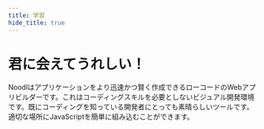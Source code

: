 ```yaml
---
title: 学習
hide_title: true
---
```



# 君に会えてうれしい！

Noodlはアプリケーションをより迅速かつ賢く作成できるローコードのWebアプリビルダーです。これはコーディングスキルを必要としないビジュアル開発環境です。既にコーディングを知っている開発者にとっても素晴らしいツールです。適切な場所にJavaScriptを簡単に組み込むことができます。

<GuideListing title="すべてのガイド" hasNoLink />

<VideoListing title="すべてのビデオ" hasNoLink />